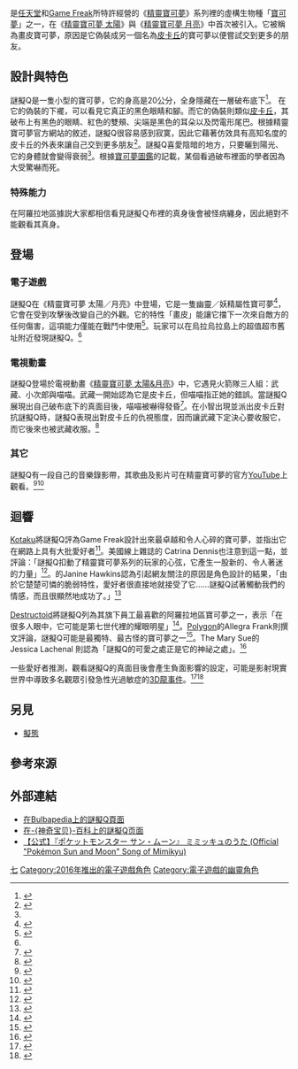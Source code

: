 {{NoteTA
| G1 = Pokemon
}}
{{Infobox Pokemon
| image = [[File:Pokémon_Mimikyu_art.png|File:Pokémon Mimikyu art.png]]
| name = 謎擬Q
| number = 778
| prev = [[托戈德瑪爾|托戈德瑪爾]]
| next = [[磨牙彩皮魚|磨牙彩皮魚]]
| japanese = ミミッキュ
| english = Mimikyu
| othername =
| generation = 第七世代
| evolvesfrom =無
| evolvesto=無
| type=幽靈 / 妖精
| weight=0.7
| height=0.2
| species=畫皮寶可夢
| ability=畫皮
}}

{{vgname2|謎擬Q|ja=ミミッキュ|en=Mimikyu}}是[[任天堂|任天堂]]和[[Game_Freak|Game Freak]]所特許經營的《[[精靈寶可夢系列|精靈寶可夢]]》系列裡的虛構生物{{NUMBEROFPOKEMON}}種「[[寶可夢列表|寶可夢]]」之一，在《[[精靈寶可夢_太陽／月亮|精靈寶可夢 太陽]]》與《[[精靈寶可夢_太陽／月亮|精靈寶可夢 月亮]]》中首次被引入。它被稱為畫皮寶可夢，原因是它偽裝成另一個名為[[皮卡丘|皮卡丘]]的寶可夢以便嘗試交到更多的朋友。

== 設計與特色 ==

謎擬Q是一隻小型的寶可夢，它的身高是20公分，全身隱藏在一層破布底下<ref name="prima">{{cite web|url=https://www.primagames.com/tips/pokemon-sun-and-moon-how-get-mimikyu|title=Pokemon Sun and Moon: How to Get Mimikyu|publisher=[[Prima_Games|Prima Games]]|date=2016-11-23|access-date=2016-12-03|deadurl=yes|archiveurl=https://web.archive.org/web/20161220044800/https://www.primagames.com/tips/pokemon-sun-and-moon-how-get-mimikyu|archivedate=2016-12-20}}</ref>。
在它的偽裝的下襬，可以看見它真正的黑色眼睛和腳。而它的偽裝則類似[[皮卡丘|皮卡丘]]，其破布上有黑色的眼睛、紅色的雙頰、尖端是黑色的耳朵以及閃電形尾巴。根據精靈寶可夢官方網站的敘述，謎擬Q很容易感到寂寞，因此它藉著仿效具有高知名度的皮卡丘的外表來讓自己交到更多朋友<ref name="escapist">{{cite web|url=http://www.escapistmagazine.com/news/view/168672-Pokemon-Sun-and-Moons-Mimikyu-Has-a-Sad-Theme-Song|title=Pokemon Sun and Moon's Mimikyu Has the Saddest Song|author=Liz Finnegan|publisher=''[[The_Escapist_(magazine)|The Escapist]]''|date=2016-10-21|access-date=2016-12-03|archive-date=2016-12-20|archive-url=https://web.archive.org/web/20161220033157/http://www.escapistmagazine.com/news/view/168672-Pokemon-Sun-and-Moons-Mimikyu-Has-a-Sad-Theme-Song|dead-url=no}}</ref>。謎擬Q喜愛陰暗的地方，只要曬到陽光、它的身體就會變得衰弱<ref name="escapist" />。根據[[寶可夢圖鑑|寶可夢圖鑑]]的記載，某個看過破布裡面的學者因為大受驚嚇而死。

=== 特殊能力 ===
在阿羅拉地區據説大家都相信看見謎擬Ｑ布裡的真身後會被怪病纏身，因此絕對不能觀看其真身。

== 登場 ==

=== 電子遊戲 ===

謎擬Q在《精靈寶可夢 太陽／月亮》中登場，它是一隻幽靈／妖精屬性寶可夢<ref>{{cite web|url=http://www.usgamer.net/articles/best-pokmon-in-pokmon-sun-and-moon-5|title=Best Pokémon in Pokémon Sun and Moon|author=Nadia Oxford|publisher=USgamer|date=2016-12-09|access-date=2016-12-10|archive-date=2016-12-12|archive-url=https://web.archive.org/web/20161212152354/http://www.usgamer.net/articles/best-pokmon-in-pokmon-sun-and-moon-5|dead-url=no}}</ref>，它會在受到攻擊後改變自己的外觀。它的特性「畫皮」能讓它擋下一次來自敵方的任何傷害，這項能力僅能在戰鬥中使用<ref>{{cite web|url=https://mic.com/articles/160525/how-to-catch-mimikyu-in-pokemon-sun-and-moon-location-true-form-and-more#.tTBIX0QHu|title=How to catch Mimikyu in 'Pokémon Sun and Moon': Location, true form and more|author=Jacob Kleinman|location=Tech.Mic|publisher=[[Mic_(media_company)|Mic Network, Inc.]]|date=2016-11-28|access-date=2016-12-03|archive-date=2016-12-02|archive-url=https://web.archive.org/web/20161202064549/https://mic.com/articles/160525/how-to-catch-mimikyu-in-pokemon-sun-and-moon-location-true-form-and-more#.tTBIX0QHu|dead-url=no}}</ref>。玩家可以在烏拉烏拉島上的超值超市舊址附近發現謎擬Q。<ref name="prima" />

=== 電視動畫 ===

謎擬Q登場於電視動畫《[[精靈寶可夢_太陽&月亮|精靈寶可夢 太陽&月亮]]》中，它遇見火箭隊三人組：武藏、小次郎與喵喵。武藏一開始認為它是皮卡丘，但喵喵指正她的錯誤。當謎擬Q展現出自己破布底下的真面目後，喵喵被嚇得發昏<ref>{{cite web|url=http://comicbook.com/2016/11/25/mimikyu-is-super-messed-up-in-the-new-pokemon-anime/|title=Mimikyu Is Super Messed Up in the New Pokemon Anime|publisher=Comicbook.com|author=Christian Hoffer|date=2016-11-25|access-date=2016-12-10|archive-date=2016-12-20|archive-url=https://web.archive.org/web/20161220093347/http://comicbook.com/2016/11/25/mimikyu-is-super-messed-up-in-the-new-pokemon-anime/|dead-url=no}}</ref>。在小智出現並派出皮卡丘對抗謎擬Q時，謎擬Q表現出對皮卡丘的仇視態度，因而讓武藏下定決心要收服它，而它後來也被武藏收服。<ref>{{cite web|url=http://kotaku.com/mimikyu-is-terrifying-in-the-pokemon-sun-and-moon-anime-1789360318|title=Mimikyu Is Terrifying In The Pokémon Sun and Moon Anime|publisher=''[[Kotaku|Kotaku]]''|author=Patricia Hernandez|date=2016-11-25|access-date=2016-12-03|archive-date=2016-11-29|archive-url=https://web.archive.org/web/20161129042200/http://kotaku.com/mimikyu-is-terrifying-in-the-pokemon-sun-and-moon-anime-1789360318|dead-url=no}}</ref>

=== 其它 ===

謎擬Q有一段自己的音樂錄影帶，其歌曲及影片可在精靈寶可夢的官方[[YouTube|YouTube]]上觀看。<ref>{{cite web|url=http://www.polygon.com/2016/10/21/13358500/mimikyu-song-rap-pikachu-pokemon-sun-and-moon|title=This Pokémon would like to remind you it's not Pikachu, thanks very much|publisher=''[[Polygon_(website)|Polygon]]''|author=Allegra Frank|date=2016-10-21|access-date=2016-12-10|archive-date=2016-12-20|archive-url=https://web.archive.org/web/20161220114727/http://www.polygon.com/2016/10/21/13358500/mimikyu-song-rap-pikachu-pokemon-sun-and-moon|dead-url=no}}</ref><ref>{{cite web|url=http://www.inquisitr.com/3634314/mimikyus-song/|title=Pokemon's New Pikachu Ghost Is Twisted But Adorable, Its New J-Pop Theme Song Sums It Up|author=Dustin Kemp|publisher=[[Inquisitr|Inquisitr]]|date=2016-10-24|access-date=2016-12-10|archive-date=2016-12-20|archive-url=https://web.archive.org/web/20161220122606/http://www.inquisitr.com/3634314/mimikyus-song/|dead-url=no}}</ref>

== 迴響 ==

[[Kotaku|Kotaku]]將謎擬Q評為Game Freak設計出來最卓越和令人心碎的寶可夢，並指出它在網路上具有大批愛好者<ref>{{cite web|url=http://kotaku.com/the-internet-has-fallen-in-love-with-pokemon-sun-and-mo-1783559863|title=The Internet Has Fallen In Love With Pokémon Sun and Moon's Pikachu Imposter|publisher=[[Kotaku|Kotaku]]|author=Patricia Hernandez|date=2016-07-13|access-date=2016-12-03|archive-date=2016-11-21|archive-url=https://web.archive.org/web/20161121194153/http://kotaku.com/the-internet-has-fallen-in-love-with-pokemon-sun-and-mo-1783559863|dead-url=no}}</ref>。美國線上雜誌{{link-en|Inverse (網站)|Inverse (website)|Inverse}}的 Catrina Dennis也注意到這一點，並評論：「謎擬Q扣動了精靈寶可夢系列的玩家的心弦，它產生一股新的、令人著迷的力量」<ref>{{cite web|url=https://www.inverse.com/article/18330-pokemon-mimikyu-is-stealing-hearts|title=Pokemon Fans Are Going Nuts For Sad, Adorable Mimikyu|author=Catrina Dennis|publisher=''[[Inverse_(website)|Inverse]]''|date=2016-07-15|access-date=2016-12-10|archive-date=2016-12-20|archive-url=https://web.archive.org/web/20161220073642/https://www.inverse.com/article/18330-pokemon-mimikyu-is-stealing-hearts|dead-url=no}}</ref>。{{link-en|Paste (雜誌)|Paste (magazine)|Paste}}的Janine Hawkins認為引起網友關注的原因是角色設計的結果，「由於它楚楚可憐的脆弱特性，愛好者很直接地就接受了它……謎擬Q試著觸動我們的情感，而且很顯然地成功了。」<ref>{{cite web|url=https://www.pastemagazine.com/articles/2016/07/the-power-of-helplessness-why-everybody-loves-mimi.html|title=The Power of Helplessness: Why Everybody Loves Mimikyu and Hates Popplio|author=Janine Hawkins|publisher=''[[Paste_(magazine)|Paste]]''|date=2016-07-25|access-date=2016-12-10|archive-date=2016-12-20|archive-url=https://web.archive.org/web/20161220123518/https://www.pastemagazine.com/articles/2016/07/the-power-of-helplessness-why-everybody-loves-mimi.html|dead-url=no}}</ref>

[[Destructoid|Destructoid]]將謎擬Q列為其旗下員工最喜歡的阿羅拉地區寶可夢之一，表示「在很多人眼中，它可能是第七世代裡的耀眼明星」<ref>{{cite web|url=https://www.destructoid.com/here-are-destructoid-s-favorite-alolan-pokemon-403210.phtml|title=Here are Destructoid's favorite Alolan Pokemon|publisher=''[[Destructoid|Destructoid]]''|date=2016-12-06|access-date=2016-12-10|archive-date=2016-12-20|archive-url=https://web.archive.org/web/20161220075936/https://www.destructoid.com/here-are-destructoid-s-favorite-alolan-pokemon-403210.phtml|dead-url=no}}</ref>。[[Polygon|Polygon]]的Allegra Frank則撰文評論，謎擬Q可能是最獨特、最古怪的寶可夢之一<ref>{{cite web|url=http://www.polygon.com/2016/7/19/12225262/pokemon-sun-and-moon-new-pokemon-mimikyu|title=Get to know Pokémon Sun and Moon's six newest Pokémon|publisher=''[[Polygon_(website)|Polygon]]''|author=Allegra Frank|date=2016-07-19|access-date=2016-12-03|archive-date=2016-12-03|archive-url=https://web.archive.org/web/20161203101144/http://www.polygon.com/2016/7/19/12225262/pokemon-sun-and-moon-new-pokemon-mimikyu|dead-url=no}}</ref>。The Mary Sue的 Jessica Lachenal 則認為「謎擬Q的可愛之處正是它的神祕之處」。<ref>{{cite web|url=http://www.themarysue.com/pokemon-feels-trip-mimikyu-song/|title=Let’s Take a Pokémon Feels Trip With This Sad Mimikyu Song|author=Jessica Lachenal|location=[[The_Mary_Sue|The Mary Sue]]|date=2016-10-21|access-date=2016-12-03|archive-date=2016-12-07|archive-url=https://web.archive.org/web/20161207223940/http://www.themarysue.com/pokemon-feels-trip-mimikyu-song/|dead-url=no}}</ref>

一些愛好者推測，觀看謎擬Q的真面目後會產生負面影響的設定，可能是影射現實世界中導致多名觀眾引發急性光過敏症的[[3D龍事件|3D龍事件]]。<ref>{{cite web|url=http://kotaku.com/the-theory-that-connects-a-banned-pokemon-episode-and-s-1789418475|title=The Theory That Connects A Banned Pokémon Episode And Scary Mimikyu|author=Brian Ashcraft|publisher=''[[Kotaku|Kotaku]]''|date=2016-11-28|access-date=2016-12-12|archive-date=2016-12-10|archive-url=https://web.archive.org/web/20161210144855/http://kotaku.com/the-theory-that-connects-a-banned-pokemon-episode-and-s-1789418475|dead-url=no}}</ref><ref>{{cite web|url=http://br.ign.com/pokemon/43109/news/pokemon-teoria-bizarra-revela-quem-pode-ser-mimikyu|title=Pokémon: Teoria Bizzara Revela Quem Pode Ser Mimikyu|publisher=[[IGN|IGN Brasil]] (in Portuguese)|author=Thais Stagni|date=2016-12-11|access-date=2016-12-12|archive-date=2016-12-12|archive-url=https://web.archive.org/web/20161212130309/http://br.ign.com/pokemon/43109/news/pokemon-teoria-bizarra-revela-quem-pode-ser-mimikyu|dead-url=no}}</ref>

== 另見 ==

* [[擬態|擬態]]

== 參考來源 ==
{{Reflist|30em}}

== 外部連結 ==

* [http://bulbapedia.bulbagarden.net/wiki/Mimikyu_(Pokémon) 在Bulbapedia上的謎擬Q頁面]{{Wayback|url=http://bulbapedia.bulbagarden.net/wiki/Mimikyu_%28Pok%C3%A9mon%29 |date=20200808120618 }}
* [https://web.archive.org/web/20170907063249/http://wiki.52poke.com/wiki/%E8%AC%8E%E6%93%ACQ 在-{神奇宝贝}-百科上的謎擬Q页面]
* [https://www.youtube.com/watch?v=pi7g9LbBv8A&t=6s 【公式】『ポケットモンスター サン・ムーン』 ミミッキュのうた (Official "Pokémon Sun and Moon" Song of Mimikyu)]{{Wayback|url=https://www.youtube.com/watch?v=pi7g9LbBv8A&t=6s |date=20181003145529 }}

{{寶可夢列表}}

{{DEFAULTSORT:Mimikyu}}
[[Category:寶可夢世代|七]]
[[Category:2016年推出的電子遊戲角色|Category:2016年推出的電子遊戲角色]]
[[Category:電子遊戲的幽靈角色|Category:電子遊戲的幽靈角色]]